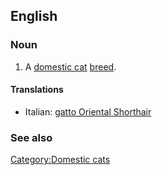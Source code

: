 ==English==

===Noun===
{{en-noun|sg=[[Oriental Shorthair]]}}

# A [[domestic cat]] [[breed]].

====Translations====
{{top}}
*Italian: [[gatto Oriental Shorthair]]
{{mid}}

{{bottom}}

===See also===
{{wikipedia|Oriental Shorthair}}
{{commonscat|Oriental Shorthair}}

[[Category:Domestic cats]]